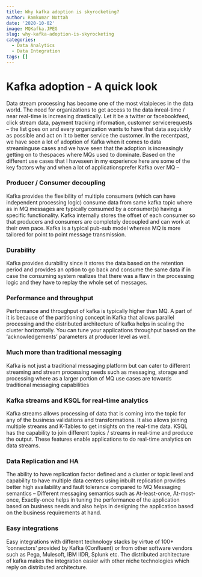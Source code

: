 ```yaml
---
title: Why kafka adoption is skyrocketing?
author: Ramkumar Nottah
date: '2020-10-02'
image: MQKafka.JPEG
slug: why-kafka-adoption-is-skyrocketing
categories:
  - Data Analytics
  - Data Integration
tags: []
---
```


# Kafka adoption - A quick look

Data stream processing has become one of the most vitalpieces in the data world. The need for organizations to get access to the data inreal-time / near real-time is increasing drastically. Let it be a twitter or facebookfeed, click stream data, payment tracking information, customer servicerequests – the list goes on and every organization wants to have that data asquickly as possible and act on it to better service the customer. In the recentpast, we have seen a lot of adoption of Kafka when it comes to data streaminguse cases and we have seen that the adoption is increasingly getting on to thespaces where MQs used to dominate. Based on the different use cases that I haveseen in my experience here are some of the key factors why and when a lot of applicationsprefer Kafka over MQ –

### Producer / Consumer decoupling

Kafka provides the flexibility of multiple consumers (which can have independent processing logic) consume data from same kafka topic where as in MQ messages are typically consumed by a consumer(s) having a specific functionality. Kafka internally stores the offset of each consumer so that producers and consumers are completely decoupled and can work at their own pace. Kafka is a typical pub-sub model whereas MQ is more tailored for point to point message transmission.

### Durability

Kafka provides durability since it stores the data based on the retention period and provides an option to go back and consume the same data if in case the consuming system realizes that there was a flaw in the processing logic and they have to replay the whole set of messages.

### Performance and throughput

Performance and throughput of kafka is typically higher than MQ. A part of it is because of the partitioning concept in Kafka that allows parallel processing and the distributed architecture of kafka helps in scaling the cluster horizontally. You can tune your applications throughput based on the ‘acknowledgements’ parameters at producer level as well.

### Much more than traditional messaging

Kafka is not just a traditional messaging platform but can cater to different streaming and stream processing needs such as messaging, storage and processing where as a larger portion of MQ use cases are towards traditional messaging capabilities

### Kafka streams and KSQL for real-time analytics

Kafka streams allows processing of data that is coming into the topic for any of the business validations and transformations. It also allows joining multiple streams and K-Tables to get insights on the real-time data. KSQL has the capability to join different topics / streams in real-time and produce the output. These features enable applications to do real-time analytics on data streams.

### Data Replication and HA

The ability to have replication factor defined and a cluster or topic level and capability to have multiple data centers using inbuilt replication provides better high availability and fault tolerance compared to MQ
Messaging semantics – Different messaging semantics such as At-least-once, At-most-once, Exactly-once helps in tuning the performance of the application based on business needs and also helps in designing the application based on the business requirements at hand.

### Easy integrations

Easy integrations with different technology stacks by virtue of 100+ ‘connectors’ provided by Kafka (Confluent) or from other software vendors such as Pega, Mulesoft, IBM IIDR, Splunk etc. The distributed architecture of kafka makes the integration easier with other niche technologies which reply on distributed architecture.
